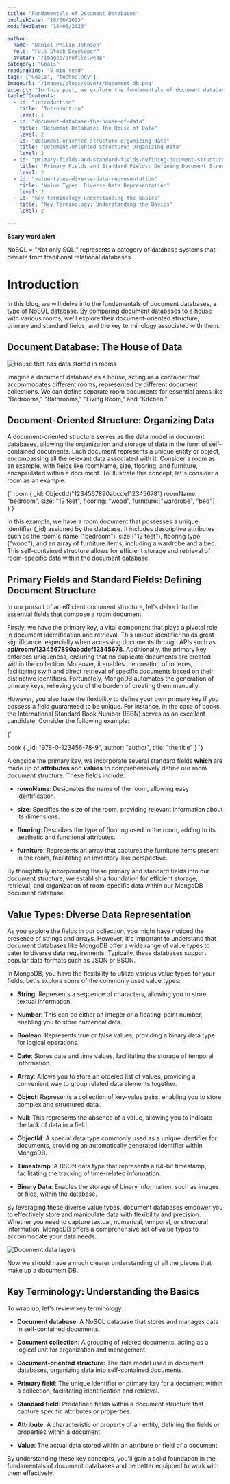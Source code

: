 ```yaml
---
title: "Fundamentals of Document Databases"
publishDate: "18/06/2023"
modifiedDate: "18/06/2023"

author:
  name: "Daniel Philip Johnson"
  role: "Full Stack Developer"
  avatar: "/images/profile.webp"
category: "Goals"
readingTime: "5 min read"
tags: ["Goals", "technology"]
imageUrl: "/images/blogs/covers/document-db.png"
excerpt: "In this post, we explore the fundamentals of document databases, their document-oriented structure, value types, and key concepts. Learn how document databases like MongoDB organize and manage data efficiently."
tableOfContents:
  - id: "introduction"
    title: "Introduction"
    level: 1
  - id: "document-database-the-house-of-data"
    title: "Document Database: The House of Data"
    level: 2
  - id: "document-oriented-structure-organizing-data"
    title: "Document-Oriented Structure: Organizing Data"
    level: 2
  - id: "primary-fields-and-standard-fields-defining-document-structure"
    title: "Primary Fields and Standard Fields: Defining Document Structure"
    level: 2
  - id: "value-types-diverse-data-representation"
    title: "Value Types: Diverse Data Representation"
    level: 2
  - id: "key-terminology-understanding-the-basics"
    title: "Key Terminology: Understanding the Basics"
    level: 2

---
```



**Scary word alert**

NoSQL = "Not only SQL," represents a category of database systems that deviate from traditional relational databases

# Introduction

In this blog, we will delve into the fundamentals of document databases, a type of NoSQL database. By comparing document databases to a house with various rooms, we'll explore their document-oriented structure, primary and standard fields, and the key terminology associated with them.

## Document Database: The House of Data

![House that has data stored in rooms](/images/blogs/content/doc-db/doc-db-1.jpeg)

Imagine a document database as a house, acting as a container that accommodates different rooms, represented by different document collections. We can define separate room documents for essential areas like "Bedrooms," "Bathrooms," "Living Room," and "Kitchen.”

## Document-Oriented Structure: Organizing Data

A document-oriented structure serves as the data model in document databases, allowing the organization and storage of data in the form of self-contained documents. Each document represents a unique entity or object, encompassing all the relevant data associated with it. Consider a room as an example, with fields like roomName, size, flooring, and furniture, encapsulated within a document. To illustrate this concept, let's consider a room as an example:

<CodeBlock language="json">
{`
room {
   _id: ObjectId("1234567890abcdef12345678")
   roomName: "bedroom",
   size: "12 feet",
   flooring: "wood",
   furniture:["wardrobe", "bed"]
}`}
</CodeBlock>

In this example, we have a room document that possesses a unique identifier (\_id) assigned by the database. It includes descriptive attributes such as the room's name ("bedroom"), size ("12 feet"), flooring type ("wood"), and an array of furniture items, including a wardrobe and a bed. This self-contained structure allows for efficient storage and retrieval of room-specific data within the document database.

## Primary Fields and Standard Fields: Defining Document Structure

In our pursuit of an efficient document structure, let's delve into the essential fields that compose a room document.

Firstly, we have the primary key, a vital component that plays a pivotal role in document identification and retrieval. This unique identifier holds great significance, especially when accessing documents through APIs such as **api/room/1234567890abcdef12345678**. Additionally, the primary key enforces uniqueness, ensuring that no duplicate documents are created within the collection. Moreover, it enables the creation of indexes, facilitating swift and direct retrieval of specific documents based on their distinctive identifiers. Fortunately, MongoDB automates the generation of primary keys, relieving you of the burden of creating them manually.

However, you also have the flexibility to define your own primary key if you possess a field guaranteed to be unique. For instance, in the case of books, the International Standard Book Number (ISBN) serves as an excellent candidate. Consider the following example:

<CodeBlock language="json">
{`

book {
   _id: "978-0-123456-78-9",
   author: "author",
   title: "the title"
}
`}
</CodeBlock>


Alongside the primary key, we incorporate several standard fields **which** are made up of **attributes** and **values** to comprehensively define our room document structure. These fields include:

* **roomName**: Designates the name of the room, allowing easy identification.
    
* **size**: Specifies the size of the room, providing relevant information about its dimensions.
    
* **flooring**: Describes the type of flooring used in the room, adding to its aesthetic and functional attributes.
    
* **furniture**: Represents an array that captures the furniture items present in the room, facilitating an inventory-like perspective.
    

By thoughtfully incorporating these primary and standard fields into our document structure, we establish a foundation for efficient storage, retrieval, and organization of room-specific data within our MongoDB document database.

## Value Types: Diverse Data Representation

As you explore the fields in our collection, you might have noticed the presence of strings and arrays. However, it's important to understand that document databases like MongoDB offer a wide range of value types to cater to diverse data requirements. Typically, these databases support popular data formats such as JSON or BSON.

In MongoDB, you have the flexibility to utilize various value types for your fields. Let's explore some of the commonly used value types:

* **String**: Represents a sequence of characters, allowing you to store textual information.
    
* **Number**: This can be either an integer or a floating-point number, enabling you to store numerical data.
    
* **Boolean**: Represents true or false values, providing a binary data type for logical operations.
    
* **Date**: Stores date and time values, facilitating the storage of temporal information.
    
* **Array**: Allows you to store an ordered list of values, providing a convenient way to group related data elements together.
    
* **Object**: Represents a collection of key-value pairs, enabling you to store complex and structured data.
    
* **Null**: This represents the absence of a value, allowing you to indicate the lack of data in a field.
    
* **ObjectId**: A special data type commonly used as a unique identifier for documents, providing an automatically generated identifier within MongoDB.
    
* **Timestamp**: A BSON data type that represents a 64-bit timestamp, facilitating the tracking of time-related information.
    
* **Binary Data**: Enables the storage of binary information, such as images or files, within the database.
    

By leveraging these diverse value types, document databases empower you to effectively store and manipulate data with flexibility and precision. Whether you need to capture textual, numerical, temporal, or structural information, MongoDB offers a comprehensive set of value types to accommodate your data needs.

![Document data layers](/images/blogs/content/doc-db/doc-db-layers.png)

Now we should have a much clearer understanding of all the pieces that make up a document DB.

## Key Terminology: Understanding the Basics

To wrap up, let's review key terminology:

* **Document database**: A NoSQL database that stores and manages data in self-contained documents.
    
* **Document collection**: A grouping of related documents, acting as a logical unit for organization and management.
    
* **Document-oriented structure:** The data model used in document databases, organizing data into self-contained documents.
    
* **Primary field**: The unique identifier or primary key for a document within a collection, facilitating identification and retrieval.
    
* **Standard field**: Predefined fields within a document structure that capture specific attributes or properties.
    
* **Attribute**: A characteristic or property of an entity, defining the fields or properties within a document.
    
* **Value**: The actual data stored within an attribute or field of a document.
    

By understanding these key concepts, you'll gain a solid foundation in the fundamentals of document databases and be better equipped to work with them effectively.